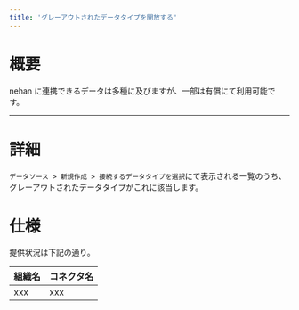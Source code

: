 ```yaml
---
title: 'グレーアウトされたデータタイプを開放する'
---
```


# 概要

nehan に連携できるデータは多種に及びますが、一部は有償にて利用可能です。

---

# 詳細

`データソース > 新規作成 > 接続するデータタイプを選択`にて表示される一覧のうち、グレーアウトされたデータタイプがこれに該当します。

<InternalSection>

# 仕様

提供状況は下記の通り。

| 組織名 | コネクタ名 |
| ------ | ---------- |
| xxx    | xxx        |

</InternalSection>
